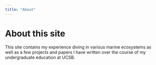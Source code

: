 ```yaml
---
title: "About"
---
```


# About this site

This site contains my experience diving in various marine ecosystems as well as a few projects and papers I have written over the course of my undergraduate education at UCSB.
